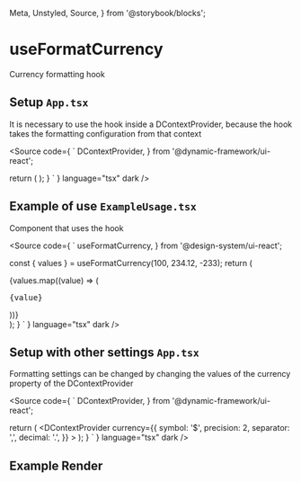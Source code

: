   Meta,
  Unstyled,
  Source,
} from '@storybook/blocks';

<Meta title="Design System/Utils/Hooks/useFormatCurrency" />

# useFormatCurrency
Currency formatting hook

## Setup `App.tsx`

It is necessary to use the hook inside a DContextProvider, because the hook takes the formatting configuration from that context

<Source
  code={
    `
  DContextProvider,
} from '@dynamic-framework/ui-react';


  return (
    <DContextProvider>
      <ExampleOfUse />
    </DContextProvider>
  );
}
    `
  }
  language="tsx"
  dark
/>

## Example of use `ExampleUsage.tsx`

Component that uses the hook

<Source
  code={
    `
  useFormatCurrency,
} from '@design-system/ui-react';

  const { values } = useFormatCurrency(100, 234.12, -233);
  return (
    <div className="p-3">
      {values.map((value) => (
        <pre key={value}>{value}</pre>
      ))}
    </div>
  );
}
    `
  }
  language="tsx"
  dark
/>

## Setup with other settings `App.tsx`

Formatting settings can be changed by changing the values of the currency property of the DContextProvider

<Source
  code={
    `
  DContextProvider,
} from '@dynamic-framework/ui-react';


  return (
    <DContextProvider
      currency={{
        symbol: '$',
        precision: 2,
        separator: ',',
        decimal: '.',
      }}
    >
      <ExampleOfUse />
    </DContextProvider>
  );
}
    `
  }
  language="tsx"
  dark
/>

## Example Render
<Unstyled>
  <ExampleRoot />
</Unstyled>
